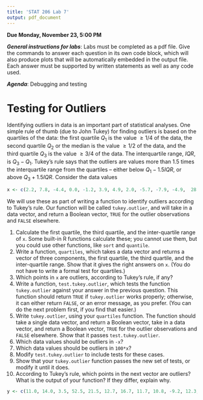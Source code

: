 ```yaml
---
title: 'STAT 206 Lab 7'
output: pdf_document
---
```


**Due Monday, November 23, 5:00 PM**

***General instructions for labs***: Labs must be completed as a pdf file.  Give the commands to answer each question in its own code block, which will also produce plots that will be automatically embedded in the output file. Each answer must be supported by written statements as well as any code used. 

***Agenda***: Debugging and testing

Testing for Outliers
==========

Identifying outliers in data is an important part of statistical analyses. One simple rule of thumb (due to John Tukey) for finding outliers is based on the quartiles of the data: the first quartile $Q_1$ is the value $\ge 1/4$ of the data, the second quartile $Q_2$ or the median is the value $\ge 1/2$ of the data, and the third quartile $Q_3$ is the value $\ge 3/4$ of the data. The interquartile range, $IQR$, is $Q_3 - Q_1$. Tukey’s rule says that the outliers are values more than 1.5 times the interquartile range from the quartiles -- either below $Q_1 - 1.5 IQR$, or above $Q_3 + 1.5 IQR$.  Consider the data values
```r
x <- c(2.2, 7.8, -4.4, 0.0, -1.2, 3.9, 4.9, 2.0, -5.7, -7.9, -4.9,  28.7,  4.9)
```
We will use these as part of writing a function to identify outliers according to Tukey’s rule. Our function will be called `tukey.outlier`, and will take in a data vector, and return a Boolean vector, `TRUE` for the outlier observations and `FALSE` elsewhere.

1. Calculate the first quartile, the third quartile, and the inter-quartile range of `x`. Some built-in R functions calculate these; you cannot use them, but you could use other functions, like `sort` and `quantile`.
2. Write a function, `quartiles`, which takes a data vector and returns a vector of three components, the first quartile, the third quartile, and the inter-quartile range. Show that it gives the right answers on `x`. (You do not have to write a formal test for quartiles.)
3. Which points in `x` are outliers, according to Tukey’s rule, if any?
4. Write a function, `test.tukey.outlier`, which tests the function `tukey.outlier` against your answer in the previous question. This function should return `TRUE` if `tukey.outlier` works properly; otherwise, it can either return `FALSE`, or an error message, as you prefer. (You can do the next problem first, if you find that easier.)
5. Write `tukey.outlier`, using your `quartiles` function. The function should take a single data vector, and return a Boolean vector, take in a data vector, and return a Boolean vector, `TRUE` for the outlier observations and `FALSE` elsewhere. Show that it passes `test.tukey.outlier`.
6. Which data values should be outliers in `-x`?
7. Which data values should be outliers in `100*x`?
8. Modify `test.tukey.outlier` to include tests for these cases.
9. Show that your `tukey.outlier` function passes the new set of tests, or modify it until it does.
10. According to Tukey’s rule, which points in the next vector are outliers? What is the output of your function? If they differ, explain why.
```r
y <- c(11.0, 14.0, 3.5, 52.5, 21.5, 12.7, 16.7, 11.7, 10.8, -9.2, 12.3, 13.8, 11.1)
```


